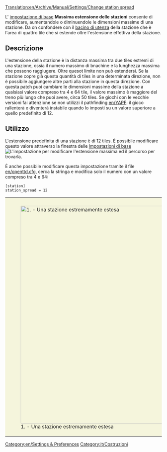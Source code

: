 [[Translation:en/Archive/Manual/Settings/Change station spread]]


L' [[it/Impostazioni base#Limiti|impostazione di base]] '''Massima estensione delle stazioni''' consente di modificare, aumentandole o diminuendole le dimensioni massime di una stazione. Da on confondere con il [[it/Manual/Bacino di utenza|bacino di utenza]] della stazione che è l'area di quattro tile che si estende oltre l'estensione effettiva della stazione.

== Descrizione ==
L'estensione della stazione è la distanza massima tra due tiles estremi di una stazione, ossia il numero massimo di bnachine e la lunghezza massima che possono raggiugere. Oltre quesot limite non può estendersi. Se la stazione copre già questa quantità di tiles in una determinata direzione, non è possibile aggiungere altre parti alla stazione in questa direzione. Con questa patch puoi cambiare le dimensioni massime della stazione a qualsiasi valore compreso tra 4 e 64 tile, il valore massimo è maggiore del treno più lungo che puoi avere, circa 50 tiles. Se giochi con le vecchie versioni fai attenzione se non utilizzi il pathfinding [[en/YAPF]]: il gioco rallenterà e diventerà instabile quando lo imposti su un valore superiore a quello predefinito di 12.

== Utilizzo ==
L'estensione predefinita di una stazione è di 12 tiles. È possibile modificare questo valore attraverso la finestra delle [[it/Impostazioni di base#Limiti|Impostazioni di base]] 
[[File:en/ImpBaLimiti Estensione stazione.png|none|frame|L'impostazione per modificare l'estensione massima ed il percorso per trovarla.]]

È anche possibile modificare questa impostazione tramite il file [[en/openttd.cfg]], cerca la stringa e modifica solo il numero con un valore compreso tra 4 e 64:

<Pre>
[station]
station_spread = 12 
</pre>

{|style="border: 0px; margin: 5px auto 25px auto;"
|style="padding: 10px 10px 5px; 10px; background-color: #F5F5DC;"|[[File:en/changeStationSpread.png|thumb|center|700px|1. - Una stazione estremamente estesa]]
|}

[[Category:en/Settings & Preferences]]
[[Category:it/Costruzioni]]
